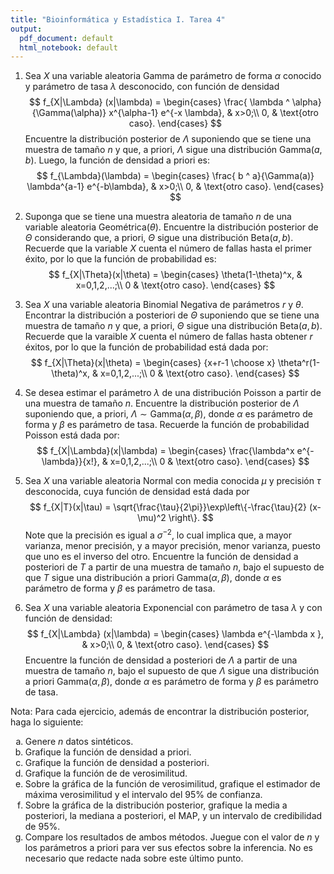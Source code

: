 ---
title: "Bioinformática y Estadística I. Tarea 4"
output:
  pdf_document: default
  html_notebook: default
---

1. Sea $X$ una variable aleatoria Gamma de parámetro de forma $\alpha$ conocido y parámetro de tasa $\lambda$ desconocido, con función de densidad
$$ f_{X|\Lambda} (x|\lambda) = \begin{cases}
\frac{ \lambda ^ \alpha}{\Gamma(\alpha)} x^{\alpha-1} e^{-x \lambda}, & x>0;\\
0, & \text{otro caso}.
\end{cases}
$$
Encuentre la distribución posterior de $\Lambda$ suponiendo que se tiene una muestra de tamaño $n$ y que, a priori, $\Lambda$ sigue una distribución Gamma$(a, b)$. Luego, la función de densidad a priori es:
$$ f_{\Lambda}(\lambda) = \begin{cases}
\frac{ b ^ a}{\Gamma(a)} \lambda^{a-1} e^{-b\lambda}, & x>0;\\
0, & \text{otro caso}.
\end{cases}
$$


2. Suponga que se tiene una muestra aleatoria de tamaño $n$ de una variable aleatoria Geométrica$(\theta)$. Encuentre la distribución posterior de $\Theta$ considerando que, a priori, $\Theta$ sigue una distribución Beta$(a, b)$. Recuerde que la variable $X$ cuenta el número de fallas hasta el primer éxito, por lo que la función de probabilidad es:
$$ f_{X|\Theta}(x|\theta) = \begin{cases}
\theta(1-\theta)^x, & x=0,1,2,...;\\
0 & \text{otro caso}.
\end{cases}
$$





2. Sea $X$ una variable aleatoria Binomial Negativa de parámetros $r$ y $\theta$. Encontrar la distribución a posteriori de $\Theta$ suponiendo que se tiene una muestra de tamaño $n$ y que, a priori, $\Theta$ sigue una distribución Beta$(a,b)$. Recuerde que la varaible $X$ cuenta el número de fallas hasta obtener $r$ éxitos, por lo que la función de probabilidad está dada por:
$$ f_{X|\Theta}(x|\theta) = \begin{cases}
{x+r-1 \choose x} \theta^r(1-\theta)^x, & x=0,1,2,...;\\
0 & \text{otro caso}.
\end{cases}
$$

3. Se desea estimar el parámetro $\lambda$ de una distribución Poisson a partir de una muestra de tamaño $n$. Encuentre la distribución posterior de $\Lambda$ suponiendo que, a priori, $\Lambda\sim \text{Gamma}(\alpha, \beta)$, donde $\alpha$ es parámetro de forma y $\beta$ es parámetro de tasa. Recuerde la función de probabilidad Poisson está dada por:
$$ f_{X|\Lambda}(x|\lambda) = \begin{cases}
\frac{\lambda^x e^{-\lambda}}{x!}, & x=0,1,2,...;\\
0 & \text{otro caso}.
\end{cases}
$$
4. Sea $X$ una variable aleatoria Normal con media conocida $\mu$ y precisión $\tau$ desconocida, cuya función de densidad está dada por
$$ f_{X|T}(x|\tau) = \sqrt{\frac{\tau}{2\pi}}\exp\left\{-\frac{\tau}{2} (x-\mu)^2 \right\}.
$$
Note que la precisión es igual a $\sigma^{-2}$, lo cual implica que, a mayor varianza, menor precisión, y a mayor precisión, menor varianza, puesto que uno es el inverso del otro. Encuentre la función de densidad a posteriori de $T$ a partir de una muestra de tamaño $n$, bajo el supuesto de que $T$ sigue una distribución a priori Gamma$(\alpha, \beta)$, donde $\alpha$ es parámetro de forma y $\beta$ es parámetro de tasa.



6. Sea $X$ una variable aleatoria Exponencial con parámetro de tasa $\lambda$ y con función de densidad:
$$ f_{X|\Lambda} (x|\lambda) = \begin{cases}
\lambda e^{-\lambda x }, & x>0;\\
0, & \text{otro caso}.
\end{cases}
$$
Encuentre la función de densidad a posteriori de $\Lambda$ a partir de una muestra de tamaño $n$, bajo el supuesto de que $\Lambda$ sigue una distribución a priori Gamma$(\alpha, \beta)$, donde $\alpha$ es parámetro de forma y $\beta$ es parámetro de tasa.


Nota: Para cada ejercicio, además de encontrar la distribución posterior, haga lo siguiente: 

a. Genere $n$ datos sintéticos.
b. Grafique la función de densidad a priori.
c. Grafique la función de densidad a posteriori.
d. Grafique la función de de verosimilitud. 
e. Sobre la gráfica de la función de verosimilitud, grafique el estimador de máxima verosimilitud y el intervalo del 95% de confianza.
f. Sobre la gráfica de la distribución posterior, grafique la media a posteriori, la mediana a posteriori, el MAP, y un intervalo de credibilidad de 95%.
g. Compare los resultados de ambos métodos. Juegue con el valor de $n$ y los parámetros a priori para ver sus efectos sobre la inferencia. No es necesario que redacte nada sobre este último punto.
